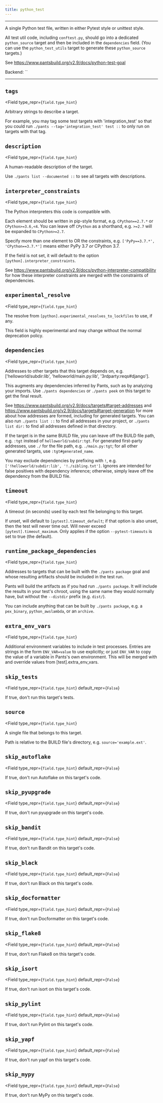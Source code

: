 ```yaml
---
title: python_test
---
```



---

A single Python test file, written in either Pytest style or unittest style.

All test util code, including `conftest.py`, should go into a dedicated `python_source` target and then be included in the `dependencies` field. (You can use the `python_test_utils` target to generate these `python_source` targets.)

See https://www.pantsbuild.org/v2.9/docs/python-test-goal

Backend: <span className="color--primary">``</span>

---

<span className={styles.options}>

## `tags`

<Field
    type_repr={`field.type_hint`}
>

Arbitrary strings to describe a target.

For example, you may tag some test targets with &#x27;integration_test&#x27; so that you could run `./pants --tag='integration_test' test ::` to only run on targets with that tag.

</Field>

## `description`

<Field
    type_repr={`field.type_hint`}
>

A human-readable description of the target.

Use `./pants list --documented ::` to see all targets with descriptions.

</Field>

## `interpreter_constraints`

<Field
    type_repr={`field.type_hint`}
>

The Python interpreters this code is compatible with.

Each element should be written in pip-style format, e.g. `CPython==2.7.*` or `CPython>=3.6,<4`. You can leave off `CPython` as a shorthand, e.g. `>=2.7` will be expanded to `CPython>=2.7`.

Specify more than one element to OR the constraints, e.g. `['PyPy==3.7.*', 'CPython==3.7.*']` means either PyPy 3.7 _or_ CPython 3.7.

If the field is not set, it will default to the option `[python].interpreter_constraints`.

See https://www.pantsbuild.org/v2.9/docs/python-interpreter-compatibility for how these interpreter constraints are merged with the constraints of dependencies.

</Field>

## `experimental_resolve`

<Field
    type_repr={`field.type_hint`}
>

The resolve from `[python].experimental_resolves_to_lockfiles` to use, if any.

This field is highly experimental and may change without the normal deprecation policy.

</Field>

## `dependencies`

<Field
    type_repr={`field.type_hint`}
>

Addresses to other targets that this target depends on, e.g. [&#x27;helloworld/subdir:lib&#x27;, &#x27;helloworld/main.py:lib&#x27;, &#x27;3rdparty:reqs#django&#x27;].

This augments any dependencies inferred by Pants, such as by analyzing your imports. Use `./pants dependencies` or `./pants peek` on this target to get the final result.

See https://www.pantsbuild.org/v2.9/docs/targets#target-addresses and https://www.pantsbuild.org/v2.9/docs/targets#target-generation for more about how addresses are formed, including for generated targets. You can also run `./pants list ::` to find all addresses in your project, or `./pants list dir:` to find all addresses defined in that directory.

If the target is in the same BUILD file, you can leave off the BUILD file path, e.g. `:tgt` instead of `helloworld/subdir:tgt`. For generated first-party addresses, use `./` for the file path, e.g. `./main.py:tgt`; for all other generated targets, use `:tgt#generated_name`.

You may exclude dependencies by prefixing with `!`, e.g. `['!helloworld/subdir:lib', '!./sibling.txt']`. Ignores are intended for false positives with dependency inference; otherwise, simply leave off the dependency from the BUILD file.

</Field>

## `timeout`

<Field
    type_repr={`field.type_hint`}
>

A timeout (in seconds) used by each test file belonging to this target.

If unset, will default to `[pytest].timeout_default`; if that option is also unset, then the test will never time out. Will never exceed `[pytest].timeout_maximum`. Only applies if the option `--pytest-timeouts` is set to true (the default).

</Field>

## `runtime_package_dependencies`

<Field
    type_repr={`field.type_hint`}
>

Addresses to targets that can be built with the `./pants package` goal and whose resulting artifacts should be included in the test run.

Pants will build the artifacts as if you had run `./pants package`. It will include the results in your test&#x27;s chroot, using the same name they would normally have, but without the `--distdir` prefix (e.g. `dist/`).

You can include anything that can be built by `./pants package`, e.g. a `pex_binary`, `python_awslambda`, or an `archive`.

</Field>

## `extra_env_vars`

<Field
    type_repr={`field.type_hint`}
>

Additional environment variables to include in test processes. Entries are strings in the form `ENV_VAR=value` to use explicitly; or just `ENV_VAR` to copy the value of a variable in Pants&#x27;s own environment. This will be merged with and override values from [test].extra_env_vars.

</Field>

## `skip_tests`

<Field
    type_repr={`field.type_hint`}
    default_repr={`False`}
>

If true, don&#x27;t run this target&#x27;s tests.

</Field>

## `source`

<Field
    type_repr={`field.type_hint`}
>

A single file that belongs to this target.

Path is relative to the BUILD file&#x27;s directory, e.g. `source='example.ext'`.

</Field>

## `skip_autoflake`

<Field
    type_repr={`field.type_hint`}
    default_repr={`False`}
>

If true, don&#x27;t run Autoflake on this target&#x27;s code.

</Field>

## `skip_pyupgrade`

<Field
    type_repr={`field.type_hint`}
    default_repr={`False`}
>

If true, don&#x27;t run pyupgrade on this target&#x27;s code.

</Field>

## `skip_bandit`

<Field
    type_repr={`field.type_hint`}
    default_repr={`False`}
>

If true, don&#x27;t run Bandit on this target&#x27;s code.

</Field>

## `skip_black`

<Field
    type_repr={`field.type_hint`}
    default_repr={`False`}
>

If true, don&#x27;t run Black on this target&#x27;s code.

</Field>

## `skip_docformatter`

<Field
    type_repr={`field.type_hint`}
    default_repr={`False`}
>

If true, don&#x27;t run Docformatter on this target&#x27;s code.

</Field>

## `skip_flake8`

<Field
    type_repr={`field.type_hint`}
    default_repr={`False`}
>

If true, don&#x27;t run Flake8 on this target&#x27;s code.

</Field>

## `skip_isort`

<Field
    type_repr={`field.type_hint`}
    default_repr={`False`}
>

If true, don&#x27;t run isort on this target&#x27;s code.

</Field>

## `skip_pylint`

<Field
    type_repr={`field.type_hint`}
    default_repr={`False`}
>

If true, don&#x27;t run Pylint on this target&#x27;s code.

</Field>

## `skip_yapf`

<Field
    type_repr={`field.type_hint`}
    default_repr={`False`}
>

If true, don&#x27;t run yapf on this target&#x27;s code.

</Field>

## `skip_mypy`

<Field
    type_repr={`field.type_hint`}
    default_repr={`False`}
>

If true, don&#x27;t run MyPy on this target&#x27;s code.

</Field>



</span>